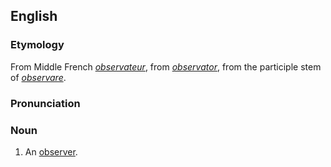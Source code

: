 ==English==

===Etymology===
From Middle French ''[[observateur]]'', from {{L.}} ''[[#Latin|observator]]'', from the participle stem of ''[[observare]]''.

===Pronunciation===
{{IPA|/ɒbˈzɜːvətə/}}

===Noun===
{{en-noun}}

# {{obsolete}} An [[observer]].